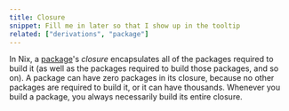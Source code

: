 ```yaml
---
title: Closure
snippet: Fill me in later so that I show up in the tooltip
related: ["derivations", "package"]
---
```


In Nix, a [package]'s *closure* encapsulates all of the packages required to build it (as well as the packages required to build those packages, and so on).
A package can have zero packages in its closure, because no other packages are required to build it, or it can have thousands.
Whenever you build a package, you always necessarily build its entire closure.

[package]: /concepts/package
